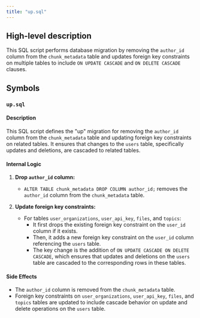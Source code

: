 ```yaml
---
title: "up.sql"
---
```


## High-level description
This SQL script performs database migration by removing the `author_id` column from the `chunk_metadata` table and updates foreign key constraints on multiple tables to include `ON UPDATE CASCADE` and `ON DELETE CASCADE` clauses. 

## Symbols
### `up.sql`
#### Description
This SQL script defines the "up" migration for removing the `author_id` column from the `chunk_metadata` table and updating foreign key constraints on related tables. It ensures that changes to the `users` table, specifically updates and deletions, are cascaded to related tables.

#### Internal Logic
1. **Drop `author_id` column:**
   - `ALTER TABLE chunk_metadata DROP COLUMN author_id;` removes the `author_id` column from the `chunk_metadata` table.

2. **Update foreign key constraints:**
   - For tables `user_organizations`, `user_api_key`, `files`, and `topics`:
     - It first drops the existing foreign key constraint on the `user_id` column if it exists.
     - Then, it adds a new foreign key constraint on the `user_id` column referencing the `users` table.
     - The key change is the addition of `ON UPDATE CASCADE ON DELETE CASCADE`, which ensures that updates and deletions on the `users` table are cascaded to the corresponding rows in these tables.

#### Side Effects
- The `author_id` column is removed from the `chunk_metadata` table.
- Foreign key constraints on `user_organizations`, `user_api_key`, `files`, and `topics` tables are updated to include cascade behavior on update and delete operations on the `users` table. 
